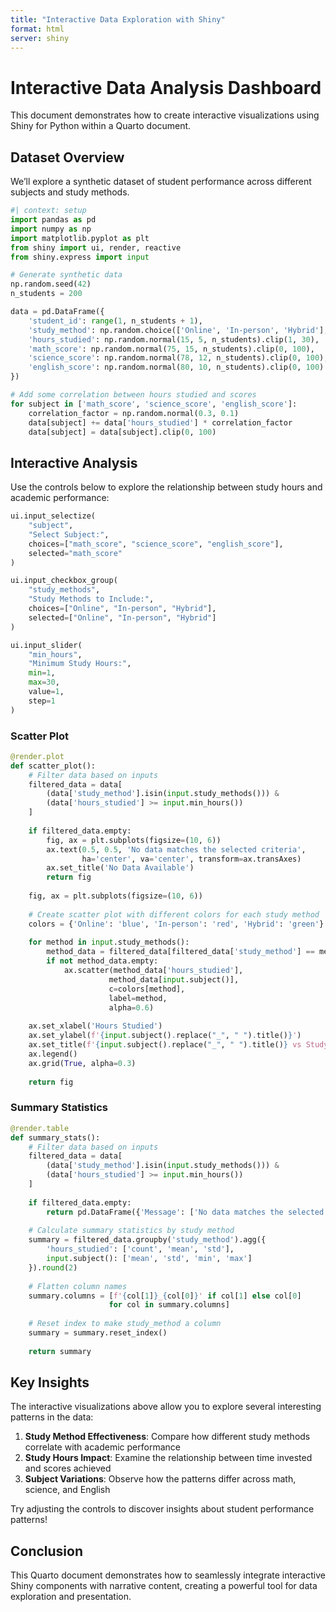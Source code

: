 ```yaml
---
title: "Interactive Data Exploration with Shiny"
format: html
server: shiny
---
```


# Interactive Data Analysis Dashboard

This document demonstrates how to create interactive visualizations using Shiny for Python within a Quarto document.

## Dataset Overview

We'll explore a synthetic dataset of student performance across different subjects and study methods.

```python
#| context: setup
import pandas as pd
import numpy as np
import matplotlib.pyplot as plt
from shiny import ui, render, reactive
from shiny.express import input

# Generate synthetic data
np.random.seed(42)
n_students = 200

data = pd.DataFrame({
    'student_id': range(1, n_students + 1),
    'study_method': np.random.choice(['Online', 'In-person', 'Hybrid'], n_students),
    'hours_studied': np.random.normal(15, 5, n_students).clip(1, 30),
    'math_score': np.random.normal(75, 15, n_students).clip(0, 100),
    'science_score': np.random.normal(78, 12, n_students).clip(0, 100),
    'english_score': np.random.normal(80, 10, n_students).clip(0, 100)
})

# Add some correlation between hours studied and scores
for subject in ['math_score', 'science_score', 'english_score']:
    correlation_factor = np.random.normal(0.3, 0.1)
    data[subject] += data['hours_studied'] * correlation_factor
    data[subject] = data[subject].clip(0, 100)
```

## Interactive Analysis

Use the controls below to explore the relationship between study hours and academic performance:

```python
ui.input_selectize(
    "subject",
    "Select Subject:",
    choices=["math_score", "science_score", "english_score"],
    selected="math_score"
)

ui.input_checkbox_group(
    "study_methods",
    "Study Methods to Include:",
    choices=["Online", "In-person", "Hybrid"],
    selected=["Online", "In-person", "Hybrid"]
)

ui.input_slider(
    "min_hours",
    "Minimum Study Hours:",
    min=1,
    max=30,
    value=1,
    step=1
)
```

### Scatter Plot

```python
@render.plot
def scatter_plot():
    # Filter data based on inputs
    filtered_data = data[
        (data['study_method'].isin(input.study_methods())) &
        (data['hours_studied'] >= input.min_hours())
    ]
    
    if filtered_data.empty:
        fig, ax = plt.subplots(figsize=(10, 6))
        ax.text(0.5, 0.5, 'No data matches the selected criteria', 
                ha='center', va='center', transform=ax.transAxes)
        ax.set_title('No Data Available')
        return fig
    
    fig, ax = plt.subplots(figsize=(10, 6))
    
    # Create scatter plot with different colors for each study method
    colors = {'Online': 'blue', 'In-person': 'red', 'Hybrid': 'green'}
    
    for method in input.study_methods():
        method_data = filtered_data[filtered_data['study_method'] == method]
        if not method_data.empty:
            ax.scatter(method_data['hours_studied'], 
                      method_data[input.subject()], 
                      c=colors[method], 
                      label=method, 
                      alpha=0.6)
    
    ax.set_xlabel('Hours Studied')
    ax.set_ylabel(f'{input.subject().replace("_", " ").title()}')
    ax.set_title(f'{input.subject().replace("_", " ").title()} vs Study Hours')
    ax.legend()
    ax.grid(True, alpha=0.3)
    
    return fig
```

### Summary Statistics

```python
@render.table
def summary_stats():
    # Filter data based on inputs
    filtered_data = data[
        (data['study_method'].isin(input.study_methods())) &
        (data['hours_studied'] >= input.min_hours())
    ]
    
    if filtered_data.empty:
        return pd.DataFrame({'Message': ['No data matches the selected criteria']})
    
    # Calculate summary statistics by study method
    summary = filtered_data.groupby('study_method').agg({
        'hours_studied': ['count', 'mean', 'std'],
        input.subject(): ['mean', 'std', 'min', 'max']
    }).round(2)
    
    # Flatten column names
    summary.columns = [f'{col[1]}_{col[0]}' if col[1] else col[0] 
                      for col in summary.columns]
    
    # Reset index to make study_method a column
    summary = summary.reset_index()
    
    return summary
```

## Key Insights

The interactive visualizations above allow you to explore several interesting patterns in the data:

1. **Study Method Effectiveness**: Compare how different study methods correlate with academic performance
2. **Study Hours Impact**: Examine the relationship between time invested and scores achieved
3. **Subject Variations**: Observe how the patterns differ across math, science, and English

Try adjusting the controls to discover insights about student performance patterns!

## Conclusion

This Quarto document demonstrates how to seamlessly integrate interactive Shiny components with narrative content, creating a powerful tool for data exploration and presentation.
